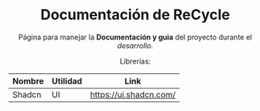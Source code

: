 <center>

# Documentación de ReCycle

Página para manejar la **Documentación y guia** del proyecto durante el _desarrollo_.

Librerías:

| Nombre | Utilidad | Link                   |
| ------ | -------- | ---------------------- |
| Shadcn | UI       | https://ui.shadcn.com/ |

</center>
